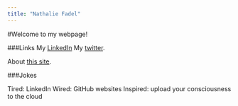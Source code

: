```yaml
---
title: "Nathalie Fadel"
---
```


#Welcome to my webpage!

###Links
My [LinkedIn](https://www.linkedin.com/in/nathaliefadel/)
My [twitter](https://www.twitter.com/thenath90).

About [this site](about.html).

###Jokes

Tired: LinkedIn
Wired: GitHub websites
Inspired: upload your consciousness to the cloud
